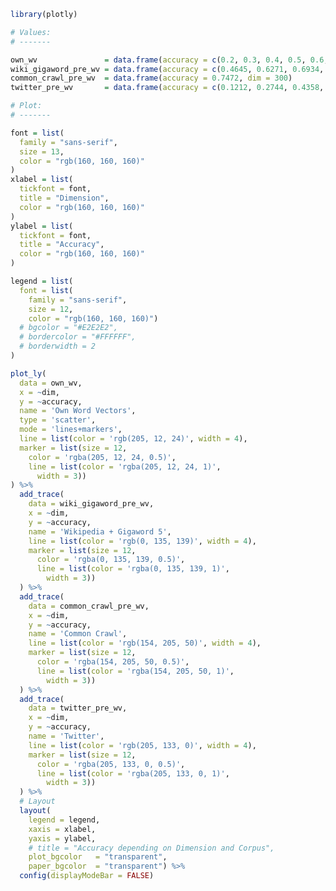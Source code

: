 ```r
library(plotly)

# Values:
# -------

own_wv               = data.frame(accuracy = c(0.2, 0.3, 0.4, 0.5, 0.6, 0.7), dim = c(25, 50, 100, 200, 300, 500))
wiki_gigaword_pre_wv = data.frame(accuracy = c(0.4645, 0.6271, 0.6934, 0.7157), dim = c(50, 100, 200, 300))
common_crawl_pre_wv  = data.frame(accuracy = 0.7472, dim = 300)
twitter_pre_wv       = data.frame(accuracy = c(0.1212, 0.2744, 0.4358, 0.5385), dim = c(25, 50, 100, 200))

# Plot:
# -------

font = list(
  family = "sans-serif",
  size = 13,
  color = "rgb(160, 160, 160)"
)
xlabel = list(
  tickfont = font,
  title = "Dimension",
  color = "rgb(160, 160, 160)"
)
ylabel = list(
  tickfont = font,
  title = "Accuracy",
  color = "rgb(160, 160, 160)"
)

legend = list(
  font = list(
    family = "sans-serif",
    size = 12,
    color = "rgb(160, 160, 160)")
  # bgcolor = "#E2E2E2",
  # bordercolor = "#FFFFFF",
  # borderwidth = 2
)

plot_ly(
  data = own_wv, 
  x = ~dim, 
  y = ~accuracy, 
  name = 'Own Word Vectors', 
  type = 'scatter', 
  mode = 'lines+markers',
  line = list(color = 'rgb(205, 12, 24)', width = 4),
  marker = list(size = 12,
    color = 'rgba(205, 12, 24, 0.5)',
    line = list(color = 'rgba(205, 12, 24, 1)',
      width = 3))
) %>%
  add_trace(
    data = wiki_gigaword_pre_wv, 
    x = ~dim, 
    y = ~accuracy, 
    name = 'Wikipedia + Gigaword 5', 
    line = list(color = 'rgb(0, 135, 139)', width = 4),
    marker = list(size = 12,
      color = 'rgba(0, 135, 139, 0.5)',
      line = list(color = 'rgba(0, 135, 139, 1)',
        width = 3))
  ) %>%
  add_trace(
    data = common_crawl_pre_wv, 
    x = ~dim, 
    y = ~accuracy, 
    name = 'Common Crawl', 
    line = list(color = 'rgb(154, 205, 50)', width = 4),
    marker = list(size = 12,
      color = 'rgba(154, 205, 50, 0.5)',
      line = list(color = 'rgba(154, 205, 50, 1)',
        width = 3))
  ) %>%
  add_trace(
    data = twitter_pre_wv, 
    x = ~dim, 
    y = ~accuracy, 
    name = 'Twitter', 
    line = list(color = 'rgb(205, 133, 0)', width = 4),
    marker = list(size = 12,
      color = 'rgba(205, 133, 0, 0.5)',
      line = list(color = 'rgba(205, 133, 0, 1)',
        width = 3))
  ) %>%
  # Layout
  layout(
    legend = legend,
    xaxis = xlabel,
    yaxis = ylabel,
    # title = "Accuracy depending on Dimension and Corpus",
    plot_bgcolor   = "transparent",
    paper_bgcolor  = "transparent") %>%
  config(displayModeBar = FALSE)

```